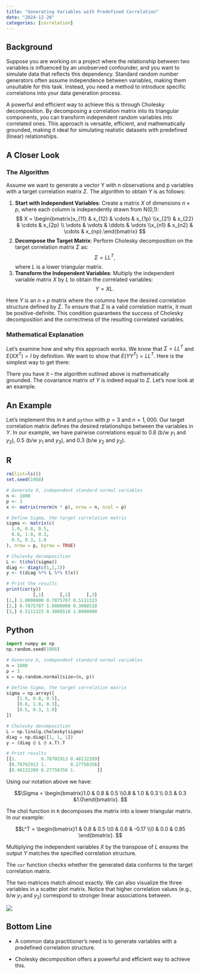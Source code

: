 ```yaml
---
title: "Generating Variables with Predefined Correlation"
date: "2024-12-20"
categories: [correlation]
---
```


## Background

Suppose you are working on a project where the relationship between two variables is influenced by an unobserved confounder, and you want to simulate data that reflects this dependency. Standard random number generators often assume independence between variables, making them unsuitable for this task. Instead, you need a method to introduce specific correlations into your data generation process.

A powerful and efficient way to achieve this is through Cholesky decomposition. By decomposing a correlation matrix into its triangular components, you can transform independent random variables into correlated ones. This approach is versatile, efficient, and mathematically grounded, making it ideal for simulating realistic datasets with predefined (linear) relationships.

## A Closer Look

### The Algorithm

Assume we want to generate a vector Y with n observations and p variables with a target correlation matrix $\Sigma$. The algorithm to obtain $Y$ is as follows:

::: {.callout-note title="Algorithm:"}
1. **Start with Independent Variables**: Create a matrix $X$ of dimensions $n \times p$, where each column is independently drawn from N(0,1):
  $$ X = \begin{bmatrix}x_{11} & x_{12} & \cdots & x_{1p} \\x_{21} & x_{22} & \cdots & x_{2p} \\ \vdots & \vdots & \ddots & \vdots \\x_{n1} & x_{n2} & \cdots & x_{np}.\end{bmatrix} $$
2. **Decompose the Target Matrix**: Perform Cholesky decomposition on the target correlation matrix $\Sigma$ as:
  $$\Sigma = LL^T,$$
where $L$ is a lower triangular matrix.
3. **Transform the Independent Variables**: Multiply the independent variable matrix $X$ by $L$ to obtain the correlated variables:
  $$Y = XL.$$
:::

Here $Y$ is an $n\times p$ matrix where the columns have the desired correlation structure defined by $\Sigma$. To ensure that $\Sigma$ is a valid correlation matrix, it must be positive-definite. This condition guarantees the success of Cholesky decomposition and the correctness of the resulting correlated variables.

### Mathematical Explanation

Let’s examine how and why this approach works. We know that $\Sigma = LL^T$ and $E(XX^T)=I$ by definition. We want to show that $E(YY^T)=LL^T$. Here is the simplest way to get there:

\begin{align*}
E(YY^T) &= E((LX)(LX)^T) \\
        &= E(LXX^TL^T) \\
        &= LE(XX^T)L^T \\
        &= LL^T.
\end{align*}

There you have it – the algorithm outlined above is mathematically grounded. The covariance matrix of $Y$ is indeed equal to $\Sigma$. Let’s now look at an example.

## An Example

Let’s implement this in `R` and `python` with $p=3$ and $n=1,000$. Our target correlation matrix defines the desired relationships between the variables in $Y$. In our example, we have pairwise correlations equal to $0.8$ (b/w $y_1$ and $y_2$), $0.5$ (b/w $y_1$ and $y_3$), and $0.3$ (b/w $y_2$ and $y_3$).

:::{.panel-tabset}

## R 

```r
rm(list=ls())
set.seed(1988)

# Generate X, independent standard normal variables
n <- 1000 
p <- 3   
x <- matrix(rnorm(n * p), nrow = n, ncol = p)

# Define Sigma, the target correlation matrix
sigma <- matrix(c(
  1.0, 0.8, 0.5,
  0.8, 1.0, 0.3,
  0.5, 0.3, 1.0
), nrow = p, byrow = TRUE)

# Cholesky decomposition
L <- t(chol(sigma))
diag <- diag(c(1,1,1))
y <- t(diag %*% L %*% t(x))

# Print the results
print(cor(y))
          [,1]      [,2]      [,3]
[1,] 1.0000000 0.7875707 0.5111323
[2,] 0.7875707 1.0000000 0.3008518
[3,] 0.5111323 0.3008518 1.0000000
```

## Python

```python
import numpy as np
np.random.seed(1988)

# Generate X, independent standard normal variables
n = 1000
p = 3
x = np.random.normal(size=(n, p))

# Define Sigma, the target correlation matrix
sigma = np.array([
    [1.0, 0.8, 0.5],
    [0.8, 1.0, 0.3],
    [0.5, 0.3, 1.0]
])

# Cholesky decomposition
L = np.linalg.cholesky(sigma)
diag = np.diag([1, 1, 1])
y = (diag @ L @ x.T).T

# Print results
[[1.         0.78702913 0.48132289]
 [0.78702913 1.         0.27758356]
 [0.48132289 0.27758356 1.        ]]
```

:::

Using our notation above we have:

$$\Sigma = \begin{bmatrix}1.0 & 0.8 & 0.5 \\0.8 & 1.0 & 0.3 \\ 0.5 & 0.3 &1.0\end{bmatrix}. $$

The chol function in `R` decomposes the matrix into a lower triangular matrix. In our example:

$$L^T = \begin{bmatrix}1 & 0.8 & 0.5 \\0 & 0.6 & -0.17 \\0 & 0.0 & 0.85 \end{bmatrix}. $$

Multiplying the independent variables $X$ by the transpose of $L$ ensures the output $Y$ matches the specified correlation structure.

The `cor` function checks whether the generated data conforms to the target correlation matrix.

The two matrices match almost exactly. We can also visualize the three variables in a scatter plot matrix. Notice that higher correlation values (e.g., b/w $y_1$ and $y_2$) correspond to stronger linear associations between.

![](../images/scatterplot_matrix.png)

## Bottom Line

- A common data practitioner’s need is to generate variables with a predefined correlation structure.

- Cholesky decomposition offers a powerful and efficient way to achieve this.